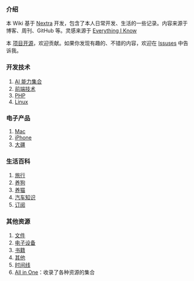### 介绍

本 Wiki 基于 [Nextra](./docs/Website/Nextra.mdx) 开发，包含了本人日常开发、生活的一些记录。内容来源于博客、周刊、GitHub 等。灵感来源于 [Everything I Know](https://wiki.nikiv.dev/writing/)

本 [项目开源](https://github.com/try-to-fly/wiki)，欢迎贡献。如果你发现有趣的、不错的内容，欢迎在 [Issuses](https://github.com/try-to-fly/wiki/issues) 中告诉我。

### 开发技术

1. [AI 能力集合](./docs/ai/)
2. [前端技术](./docs/Development/frontend)
3. [PHP](./docs/Development/PHP)
4. [Linux](./docs/Development/Linux)

### 电子产品

1. [Mac](./docs/Devices/Mac)
2. [iPhone](./docs/Devices/iPhone.mdx)
3. [大疆](./docs/Devices/Dji.mdx)

### 生活百科

1. [旅行](./docs/Travel)
2. [养狗](./docs/Life/pet/dog.mdx)
3. [养猫](./docs/Life/pet/cat.mdx)
4. [汽车知识](./docs/Life/Car)
5. [订阅](./docs/Life/Subscribe.mdx)

### 其他资源

1. [文件](./docs/files)
2. [电子设备](./docs/Devices)
3. [书籍](./docs/books/小说.mdx)
4. [其他](./docs/others)
5. [时间线](./docs/timeline)
6. [All in One](./docs/others/all-in-one.mdx)：收录了各种资源的集合
